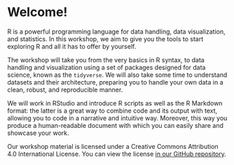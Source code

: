 # Welcome! {.unnumbered}

R is a powerful programming language for data handling, data visualization, and statistics. In this workshop, we aim to give you the tools to start exploring R 
and all it has to offer by yourself.

The workshop will take you from the very basics in R syntax, to data handling and
visualization using a set of packages designed for data science, known as the 
`tidyverse`. We will also take some time to understand datasets and their 
architecture, preparing you to handle your own data in a clean, robust, and 
reproducible manner.

We will work in RStudio and introduce R scripts as well as the R Markdown 
format: the latter is a great way to combine code and its output with text, 
allowing you to code in a narrative and intuitive way. Moreover, this way you 
produce a human-readable document with which you can easily share and showcase 
your work.

Our workshop material is licensed under a Creative Commons Attribution 4.0 
International License. You can view the license 
[in our GitHub repository](https://github.com/UtrechtUniversity/workshop-introduction-to-R-and-data/blob/main/LICENSE.md).